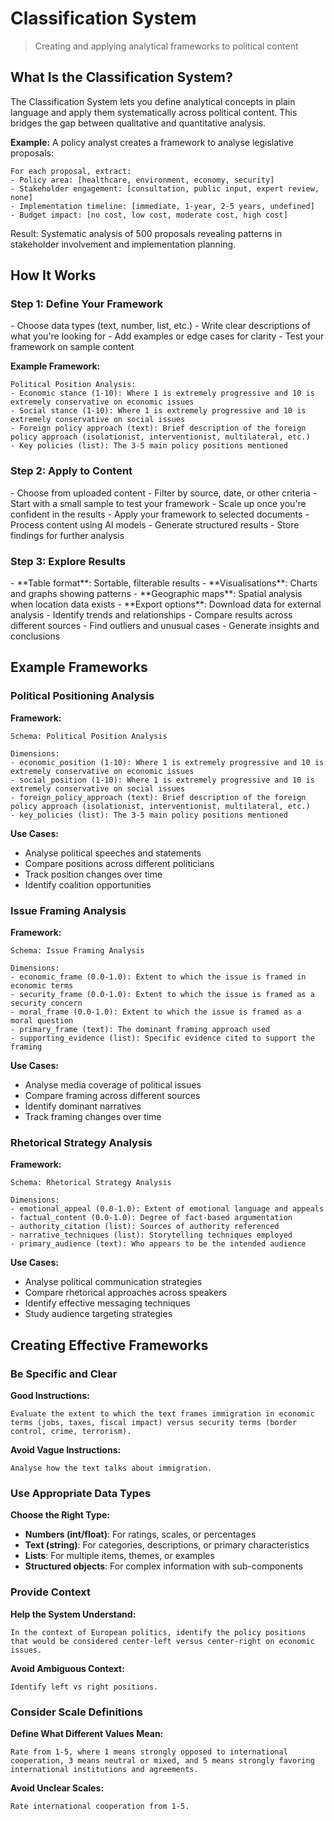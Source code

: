 # Classification System

> Creating and applying analytical frameworks to political content

## What Is the Classification System?

The Classification System lets you define analytical concepts in plain language and apply them systematically across political content. This bridges the gap between qualitative and quantitative analysis.

**Example:** A policy analyst creates a framework to analyse legislative proposals:

```
For each proposal, extract:
- Policy area: [healthcare, environment, economy, security]
- Stakeholder engagement: [consultation, public input, expert review, none]
- Implementation timeline: [immediate, 1-year, 2-5 years, undefined]
- Budget impact: [no cost, low cost, moderate cost, high cost]
```

Result: Systematic analysis of 500 proposals revealing patterns in stakeholder involvement and implementation planning.

## How It Works

### Step 1: Define Your Framework

<Card title="Create Analytical Dimensions" icon="cog">
- Choose data types (text, number, list, etc.)
- Write clear descriptions of what you're looking for
- Add examples or edge cases for clarity
- Test your framework on sample content
</Card>

**Example Framework:**
```
Political Position Analysis:
- Economic stance (1-10): Where 1 is extremely progressive and 10 is extremely conservative on economic issues
- Social stance (1-10): Where 1 is extremely progressive and 10 is extremely conservative on social issues
- Foreign policy approach (text): Brief description of the foreign policy approach (isolationist, interventionist, multilateral, etc.)
- Key policies (list): The 3-5 main policy positions mentioned
```

### Step 2: Apply to Content

<CardGroup cols={2}>
  <Card title="Select Your Documents" icon="folder">
    - Choose from uploaded content
    - Filter by source, date, or other criteria
    - Start with a small sample to test your framework
    - Scale up once you're confident in the results
  </Card>
  <Card title="Run the Analysis" icon="play">
    - Apply your framework to selected documents
    - Process content using AI models
    - Generate structured results
    - Store findings for further analysis
  </Card>
</CardGroup>

### Step 3: Explore Results

<CardGroup cols={2}>
  <Card title="View Results" icon="eye">
    - **Table format**: Sortable, filterable results
    - **Visualisations**: Charts and graphs showing patterns
    - **Geographic maps**: Spatial analysis when location data exists
    - **Export options**: Download data for external analysis
  </Card>
  <Card title="Analyse Patterns" icon="chart-line">
    - Identify trends and relationships
    - Compare results across different sources
    - Find outliers and unusual cases
    - Generate insights and conclusions
  </Card>
</CardGroup>

## Example Frameworks

### Political Positioning Analysis

**Framework:**
```
Schema: Political Position Analysis

Dimensions:
- economic_position (1-10): Where 1 is extremely progressive and 10 is extremely conservative on economic issues
- social_position (1-10): Where 1 is extremely progressive and 10 is extremely conservative on social issues
- foreign_policy_approach (text): Brief description of the foreign policy approach (isolationist, interventionist, multilateral, etc.)
- key_policies (list): The 3-5 main policy positions mentioned
```

**Use Cases:**
- Analyse political speeches and statements
- Compare positions across different politicians
- Track position changes over time
- Identify coalition opportunities

### Issue Framing Analysis

**Framework:**
```
Schema: Issue Framing Analysis

Dimensions:
- economic_frame (0.0-1.0): Extent to which the issue is framed in economic terms
- security_frame (0.0-1.0): Extent to which the issue is framed as a security concern
- moral_frame (0.0-1.0): Extent to which the issue is framed as a moral question
- primary_frame (text): The dominant framing approach used
- supporting_evidence (list): Specific evidence cited to support the framing
```

**Use Cases:**
- Analyse media coverage of political issues
- Compare framing across different sources
- Identify dominant narratives
- Track framing changes over time

### Rhetorical Strategy Analysis

**Framework:**
```
Schema: Rhetorical Strategy Analysis

Dimensions:
- emotional_appeal (0.0-1.0): Extent of emotional language and appeals
- factual_content (0.0-1.0): Degree of fact-based argumentation
- authority_citation (list): Sources of authority referenced
- narrative_techniques (list): Storytelling techniques employed
- primary_audience (text): Who appears to be the intended audience
```

**Use Cases:**
- Analyse political communication strategies
- Compare rhetorical approaches across speakers
- Identify effective messaging techniques
- Study audience targeting strategies

## Creating Effective Frameworks

### Be Specific and Clear

**Good Instructions:**
```
Evaluate the extent to which the text frames immigration in economic terms (jobs, taxes, fiscal impact) versus security terms (border control, crime, terrorism).
```

**Avoid Vague Instructions:**
```
Analyse how the text talks about immigration.
```

### Use Appropriate Data Types

**Choose the Right Type:**
- **Numbers (int/float)**: For ratings, scales, or percentages
- **Text (string)**: For categories, descriptions, or primary characteristics
- **Lists**: For multiple items, themes, or examples
- **Structured objects**: For complex information with sub-components

### Provide Context

**Help the System Understand:**
```
In the context of European politics, identify the policy positions that would be considered center-left versus center-right on economic issues.
```

**Avoid Ambiguous Context:**
```
Identify left vs right positions.
```

### Consider Scale Definitions

**Define What Different Values Mean:**
```
Rate from 1-5, where 1 means strongly opposed to international cooperation, 3 means neutral or mixed, and 5 means strongly favoring international institutions and agreements.
```

**Avoid Unclear Scales:**
```
Rate international cooperation from 1-5.
```

